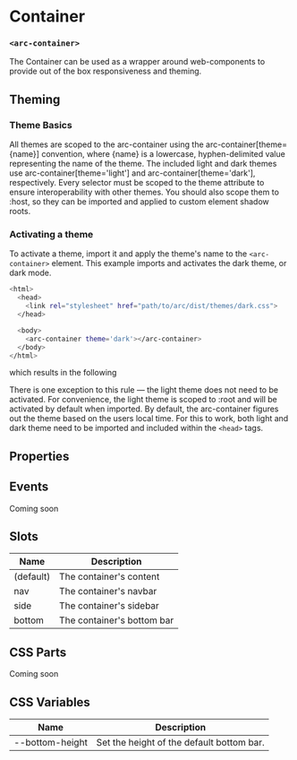 
<Meta title="Container" component='arc-container' />

# Container
### `<arc-container>`

The Container can be used as a wrapper around web-components to provide out of the box responsiveness and theming.

<Canvas>
  <Story name="Container" story={stories.Container} />
</Canvas>

## Theming
### Theme Basics
All themes are scoped to the arc-container using the arc-container[theme={name}] convention, where {name} is a lowercase, hyphen-delimited value representing the name of the theme.
The included light and dark themes use arc-container[theme='light'] and arc-container[theme='dark'], respectively.
Every selector must be scoped to the theme attribute to ensure interoperability with other themes.
You should also scope them to :host, so they can be imported and applied to custom element shadow roots.

### Activating a theme
To activate a theme, import it and apply the theme's name to the `<arc-container>` element.
This example imports and activates the dark theme, or dark mode.

```bash
<html>
  <head>
    <link rel="stylesheet" href="path/to/arc/dist/themes/dark.css">
  </head>

  <body>
    <arc-container theme='dark'></arc-container>
  </body>
</html>
```

which results in the following

<Canvas>
  <Story name="DarkContainer" story={stories.DarkContainer} />
</Canvas>

There is one exception to this rule — the light theme does not need to be activated.
For convenience, the light theme is scoped to :root and will be activated by default when imported.
By default, the arc-container figures out the theme based on the users local time.
For this to work, both light and dark theme need to be imported and included within the `<head>` tags.

## Properties
<ArgsTable story="Container" />

## Events
Coming soon

## Slots

| Name         | Description                                               |
|--------------|-----------------------------------------------------------|
| (default)    | The container's content                                   |
| nav          | The container's navbar                                    |
| side         | The container's sidebar                                   |
| bottom       | The container's bottom bar                                |

## CSS Parts
Coming soon

## CSS Variables

| Name             | Description                                           |
|------------------|-------------------------------------------------------|
| --bottom-height  | Set the height of the default bottom bar.             |
